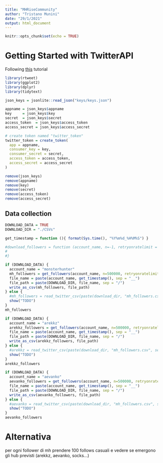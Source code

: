 ```yaml
---
title: "MHRiseCommunity"
author: "Tristano Munini"
date: "29/1/2021"
output: html_document
---
```


```r
knitr::opts_chunk$set(echo = TRUE)
```

# Getting Started with TwitterAPI
Following [this](https://www.earthdatascience.org/courses/earth-analytics/get-data-using-apis/use-twitter-api-r/) tutorial
```r
library(rtweet)
library(ggplot2)
library(dplyr)
library(tidytext)
```


```r
json_keys = jsonlite::read_json("keys/keys.json")

appname = json_keys$appname
key     = json_keys$key
secret  = json_keys$secret
access_token  = json_keys$access_token
access_secret = json_keys$access_secret

# create token named "twitter_token"
twitter_token = create_token(
  app = appname,
  consumer_key = key,
  consumer_secret = secret,
  access_token = access_token,
  access_secret = access_secret
)

remove(json_keys)
remove(appname)
remove(key)
remove(secret)
remove(access_token)
remove(access_secret)
```

## Data collection
```r
DOWNLOAD_DATA = TRUE
DOWNLOAD_DIR = "./CSVs"
```

```r
get_timestamp = function (){ format(Sys.time(), "%Y%m%d_%H%M%S") }

#download_followers = function (account_name, n=-1, retryonratelimit = FALSE, download_dir=DOWNLOAD_DIR) {
#  
#}

```





```r
if (DOWNLOAD_DATA) {
  account_name = "monsterhunter"
  mh_followers = get_followers(account_name, n=500000, retryonratelimit = TRUE)
  file_name = paste(account_name, get_timestamp(), sep = "__")
  file_path = paste(DOWNLOAD_DIR, file_name, sep = "/")
  write_as_csv(mh_followers, file_path)
} else {
  #mh_followers = read_twitter_csv(paste(download_dir, "mh_followers.csv", sep = "/" ))
  show("TODO")
}
mh_followers
```


```r
if (DOWNLOAD_DATA) {
  account_name = "arekkz"
  arekkz_followers = get_followers(account_name, n=500000, retryonratelimit = TRUE)
  file_name = paste(account_name, get_timestamp(), sep = "__")
  file_path = paste(DOWNLOAD_DIR, file_name, sep = "/")
  write_as_csv(arekkz_followers, file_path)
} else {
  #arekkz = read_twitter_csv(paste(download_dir, "mh_followers.csv", sep = "/" ))
  show("TODO")
}
arekkz_followers
```


```r
if (DOWNLOAD_DATA) {
  account_name = "aevanko"
  aevanko_followers = get_followers(account_name, n=500000, retryonratelimit = TRUE)
  file_name = paste(account_name, get_timestamp(), sep = "__")
  file_path = paste(DOWNLOAD_DIR, file_name, sep = "/")
  write_as_csv(aevanko_followers, file_path)
} else {
  #aevanko = read_twitter_csv(paste(download_dir, "mh_followers.csv", sep = "/" ))
  show("TODO")
}
aevanko_followers
```





# Alternativa
per ogni follower di mh prendere 100 follows casuali e vedere se emergono gli hub previsti (arekkz, aevanko, socks...)













































